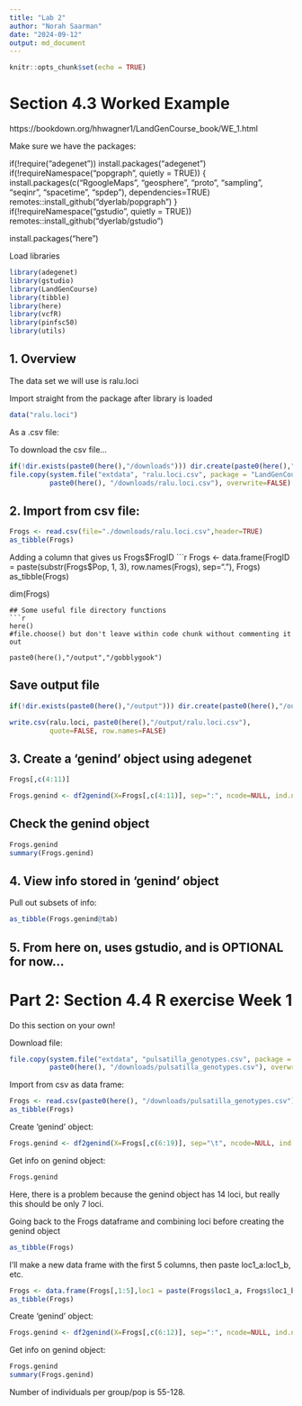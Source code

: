 ```yaml
---
title: "Lab 2"
author: "Norah Saarman"
date: "2024-09-12"
output: md_document
---
```


```r
knitr::opts_chunk$set(echo = TRUE)
```

# Section 4.3 Worked Example
https://bookdown.org/hhwagner1/LandGenCourse_book/WE_1.html

Make sure we have the packages:

if(!require("adegenet")) install.packages("adegenet")
if(!requireNamespace("popgraph", quietly = TRUE))
{
  install.packages(c("RgoogleMaps", "geosphere", "proto", "sampling", 
                      "seqinr", "spacetime", "spdep"), dependencies=TRUE)
  remotes::install_github("dyerlab/popgraph")
}
if(!requireNamespace("gstudio", quietly = TRUE)) remotes::install_github("dyerlab/gstudio")

install.packages("here")

Load libraries

```r
library(adegenet)
library(gstudio)
library(LandGenCourse)
library(tibble)
library(here)
library(vcfR)
library(pinfsc50)
library(utils)
```

## 1. Overview
The data set we will use is ralu.loci

Import straight from the package after library is loaded
```r
data("ralu.loci")
```

As a .csv file:

To download the csv file...
```r
if(!dir.exists(paste0(here(),"/downloads"))) dir.create(paste0(here(),"/downloads"))
file.copy(system.file("extdata", "ralu.loci.csv", package = "LandGenCourse"),
          paste0(here(), "/downloads/ralu.loci.csv"), overwrite=FALSE)
```
## 2. Import from csv file:

```r
Frogs <- read.csv(file="./downloads/ralu.loci.csv",header=TRUE)
as_tibble(Frogs)
```
Adding a column that gives us Frogs$FrogID
```r
Frogs <- data.frame(FrogID = paste(substr(Frogs$Pop, 1, 3), row.names(Frogs), sep="."), Frogs)
as_tibble(Frogs)

dim(Frogs)
```
## Some useful file directory functions
```r
here()
#file.choose() but don't leave within code chunk without commenting it out

paste0(here(),"/output","/gobblygook")
```
## Save output file

```r
if(!dir.exists(paste0(here(),"/output"))) dir.create(paste0(here(),"/output"))

write.csv(ralu.loci, paste0(here(),"/output/ralu.loci.csv"), 
          quote=FALSE, row.names=FALSE)
```

## 3. Create a 'genind' object using adegenet
```r
Frogs[,c(4:11)]

Frogs.genind <- df2genind(X=Frogs[,c(4:11)], sep=":", ncode=NULL, ind.names= Frogs$FrogID, loc.names=NULL, pop=Frogs$Pop, NA.char="NA", ploidy=2, type="codom", strata=NULL, hierarchy=NULL)

```
## Check the genind object

```r
Frogs.genind
summary(Frogs.genind)
```
## 4. View info stored in 'genind' object

Pull out subsets of info:
```r
as_tibble(Frogs.genind@tab)
```
## 5. From here on, uses gstudio, and is OPTIONAL for now...

# Part 2: Section 4.4 R exercise Week 1

Do this section on your own!

Download file:
```r
file.copy(system.file("extdata", "pulsatilla_genotypes.csv", package = "LandGenCourse"),
          paste0(here(), "/downloads/pulsatilla_genotypes.csv"), overwrite=FALSE)
```

Import from csv as data frame:

```r
Frogs <- read.csv(paste0(here(), "/downloads/pulsatilla_genotypes.csv"), header=TRUE)
as_tibble(Frogs)
```

Create 'genind' object:
```r
Frogs.genind <- df2genind(X=Frogs[,c(6:19)], sep="\t", ncode=NULL, ind.names= Frogs$ID, loc.names=NULL, pop=Frogs$Population, NA.char="NA", ploidy=2, type="codom", strata=NULL, hierarchy=NULL)


```

Get info on genind object:
```r
Frogs.genind
```

Here, there is a problem because the genind object has 14 loci, but really this should be only 7 loci.

Going back to the Frogs dataframe and combining loci before creating the genind object
```r
as_tibble(Frogs)
```
I'll make a new data frame with the first 5 columns, then paste loc1_a:loc1_b, etc.
```r
Frogs <- data.frame(Frogs[,1:5],loc1 = paste(Frogs$loc1_a, Frogs$loc1_b, sep=":"), loc2 = paste(Frogs$loc2_a, Frogs$loc2_b, sep=":"), loc3 = paste(Frogs$loc3_a, Frogs$loc3_b, sep=":"), loc4 = paste(Frogs$loc4_a, Frogs$loc4_b, sep=":"), loc5 = paste(Frogs$loc5_a, Frogs$loc5_b, sep=":"), loc6 = paste(Frogs$loc6_a, Frogs$loc6_b, sep=":"), loc7 = paste(Frogs$loc7_a, Frogs$loc7_b, sep=":"))
as_tibble(Frogs)
```

Create 'genind' object:
```r
Frogs.genind <- df2genind(X=Frogs[,c(6:12)], sep=":", ncode=NULL, ind.names= Frogs$ID, loc.names=names(Frogs[,c(6:12)]), pop=Frogs$Population, NA.char="NA", ploidy=2, type="codom", strata=NULL, hierarchy=NULL)
```

Get info on genind object:
```r
Frogs.genind
summary(Frogs.genind)
```

Number of individuals per group/pop is 55-128.
